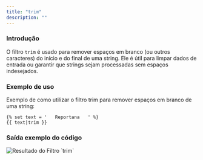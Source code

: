 ```yaml
---
title: "trim"
description: ""
---
```


### Introdução

O filtro `trim` é usado para remover espaços em branco (ou outros caracteres) do início e do final de uma string. Ele é útil para limpar dados de entrada ou garantir que strings sejam processadas sem espaços indesejados.

### Exemplo de uso

Exemplo de como utilizar o filtro trim para remover espaços em branco de uma string:

```twig
{% set text = '   Reportana   ' %}
{{ text|trim }}
```

### Saída exemplo do código

<img src="/trim.png" alt="Resultado do Filtro `trim`" />
